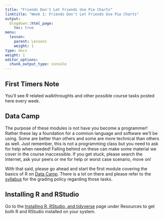 ```yaml
---
title: "Friends Don't Let Friends Use Pie Charts"
linktitle: "Week 1: Friends Don't Let Friends Use Pie Charts"
output:
  blogdown::html_page:
    toc: true
menu:
  lesson:
    parent: Lessons
    weight: 1
type: docs
weight: 1
editor_options: 
  chunk_output_type: console
---
```

## First Timers Note
You'll see R related walkthroughts and other possible course tasks posted here every week.

## Data Camp
The purpose of these modules is not have you become a programmer! Rather these lay a foundation for a common language and software we'll be using. Some are better than others and some are more technical than others as well. Just remember, this is not a programming class but you need to ask for help when needed! Falling behind on these can make some material we cover in the course inaccessible. If you get stuck, please search the Internet, ask your peers or me for help or worst case scenario, move on! 

With that said, please go ahead and start the first module covering the basics of R on [Data Camp](https://www.datacamp.com/){target="_blank"}. There is a lot on there and please refer to the [syllabus](/syllabus/) for the grading policy regarding those tasks. 

## Installing R and RStudio
Go to the [Installing R, RStudio, and tidyverse](/resource/install/) page under Resources to get both R and RStudio installed on your system.



